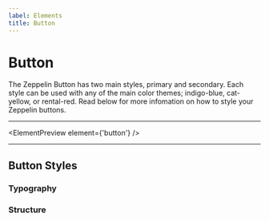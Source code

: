 ```yaml
---
label: Elements
title: Button
---
```



# Button

The Zeppelin Button has two main styles, primary and secondary. Each style can be used with any of the main color themes; indigo-blue, cat-yellow, or rental-red. Read below for more infomation on how to style your Zeppelin buttons.

---

<ElementPreview element={'button'} />

---

## Button Styles

### Typography

<Table
  title="button typography"
  content={elements.button.typography}
  header={['name', 'px', 'rem', 'specifications', 'actual size']}
/>

### Structure

<Structure element="button" />

<Table
  title="button structure"
  content={elements.button.structure}
  header={['name', 'property', 'px', 'rem']}
/>
